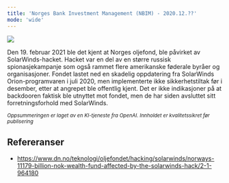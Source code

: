 ```yaml
---
title: 'Norges Bank Investment Management (NBIM) - 2020.12.??'
mode: 'wide'
---
```


<Frame>
<img src="/images/nbim.png" />
</Frame>

Den 19. februar 2021 ble det kjent at Norges oljefond, ble påvirket av SolarWinds-hacket. Hacket var en del av en større russisk spionasjekampanje som også rammet flere amerikanske føderale byråer og organisasjoner. Fondet lastet ned en skadelig oppdatering fra SolarWinds Orion-programvaren i juli 2020, men implementerte ikke sikkerhetstiltak før i desember, etter at angrepet ble offentlig kjent. Det er ikke indikasjoner på at backdooren faktisk ble utnyttet mot fondet, men de har siden avsluttet sitt forretningsforhold med SolarWinds.

<sup><i>Oppsummeringen er laget av en KI-tjeneste fra OpenAI. Innholdet er kvalitetssikret før publisering</i></sup>

## Refereranser
- https://www.dn.no/teknologi/oljefondet/hacking/solarwinds/norways-11179-billion-nok-wealth-fund-affected-by-the-solarwinds-hack/2-1-964180
